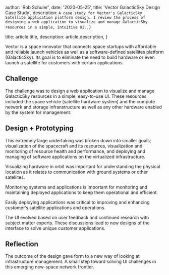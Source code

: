 
  author: 'Rob Schuler',
  date: '2020-05-25',
  title: 'Vector GalacticSky Design Case Study',
  description: `A case study for Vector's GalacticSky Satellite application platform design. I review the process
     of designing a web application to visualize and manage GalacticSky resources in a simple, intuitive UI.`,
}

  title: article.title,
  description: article.description,
}


Vector is a space innovator that connects space startups with
affordable and reliable launch vehicles as well as a
software-defined satellites platform (GalacticSky). Its goal is to
eliminate the need to build hardware or even launch a satellite
for customers with certain applications.

## Challenge

The challenge was to design a web application to visualize and
manage GalacticSky resources in a simple, easy-to-use UI. These
resources included the space vehicle (satellite hardware system)
and the compute network and storage infranstructure as well as any
other hardware enabled by the system for management.

## Design + Prototyping

This extremely large undertaking was broken down into smaller
goals; visualization of the spacecraft and its resources,
visualization and monitoring of resource health and performance,
and deploying and managing of software applications on the
virtualized infrastructure.

Visualizing hardware in orbit was important for understanding the
physical location as it relates to communication with ground
systems or other satellites.

<FigureImage src={imgGSIdeation} alt="Galactic Sky Ideations" />

<FigureImage src={imgGalacticSkyIdeations} alt="Galactic Sky Ideations" />

<FigureImage src={imgGSInfoArch} alt="Galactic Sky Information Architecture" />

Monitoring systems and applications is important for monitoring
and maintaining deployed applications to keep them operational and
efficient.

<FigureImage src={imgGSViewFlow} alt="Galactic Sky UI Views Flow Diagram" />

Easily deploying applications was critical to improving and
enhancing customer’s satellite applications and operations.

<FigureImage src={imgGSAppFlow} alt="Galactic Sky Application Flow Diagram" />

The UI evolved based on user feedback and continued research with
subject matter experts. These discussions lead to new designs of
the interface to solve unique customer applications.

<FigureImage
  src={imgGSTracking}
  alt="Galactic Sky Tracking UI"
  caption="GalacticSky Virtual Constellations"
/>

## Reflection

The outcome of the design gave form to a new way of looking at
infrastructure management. A small step toward solving UI
challenges in this emerging new-space network frontier.
